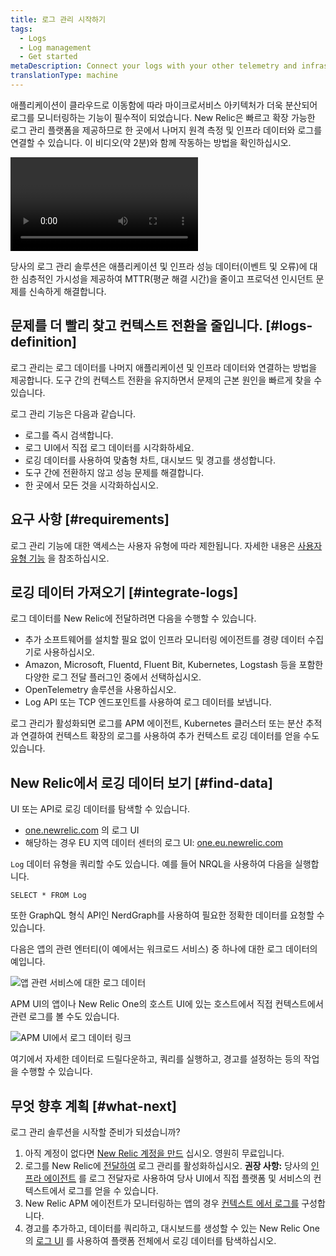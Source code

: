```yaml
---
title: 로그 관리 시작하기
tags:
  - Logs
  - Log management
  - Get started
metaDescription: Connect your logs with your other telemetry and infrastructure data with the log management capabilities in New Relic.
translationType: machine
---
```


애플리케이션이 클라우드로 이동함에 따라 마이크로서비스 아키텍처가 더욱 분산되어 로그를 모니터링하는 기능이 필수적이 되었습니다. New Relic은 빠르고 확장 가능한 로그 관리 플랫폼을 제공하므로 한 곳에서 나머지 원격 측정 및 인프라 데이터와 로그를 연결할 수 있습니다. 이 비디오(약 2분)와 함께 작동하는 방법을 확인하십시오.

<Video
  type="wistia"
  id="3j7spmzlhc"
/>

당사의 로그 관리 솔루션은 애플리케이션 및 인프라 성능 데이터(이벤트 및 오류)에 대한 심층적인 가시성을 제공하여 MTTR(평균 해결 시간)을 줄이고 프로덕션 인시던트 문제를 신속하게 해결합니다.

## 문제를 더 빨리 찾고 컨텍스트 전환을 줄입니다. [#logs-definition]

로그 관리는 로그 데이터를 나머지 애플리케이션 및 인프라 데이터와 연결하는 방법을 제공합니다. 도구 간의 컨텍스트 전환을 유지하면서 문제의 근본 원인을 빠르게 찾을 수 있습니다.

로그 관리 기능은 다음과 같습니다.

* 로그를 즉시 검색합니다.
* 로그 UI에서 직접 로그 데이터를 시각화하세요.
* 로깅 데이터를 사용하여 맞춤형 차트, 대시보드 및 경고를 생성합니다.
* 도구 간에 전환하지 않고 성능 문제를 해결합니다.
* 한 곳에서 모든 것을 시각화하십시오.

## 요구 사항 [#requirements]

로그 관리 기능에 대한 액세스는 사용자 유형에 따라 제한됩니다. 자세한 내용은 [사용자 유형 기능](/docs/accounts/accounts-billing/new-relic-one-user-management/user-type#user-type-capabilities) 을 참조하십시오.

## 로깅 데이터 가져오기 [#integrate-logs]

로그 데이터를 New Relic에 전달하려면 다음을 수행할 수 있습니다.

* 추가 소프트웨어를 설치할 필요 없이 인프라 모니터링 에이전트를 경량 데이터 수집기로 사용하십시오.
* Amazon, Microsoft, Fluentd, Fluent Bit, Kubernetes, Logstash 등을 포함한 다양한 로그 전달 플러그인 중에서 선택하십시오.
* OpenTelemetry 솔루션을 사용하십시오.
* Log API 또는 TCP 엔드포인트를 사용하여 로그 데이터를 보냅니다.

로그 관리가 활성화되면 로그를 APM 에이전트, Kubernetes 클러스터 또는 분산 추적과 연결하여 컨텍스트 확장의 로그를 사용하여 추가 컨텍스트 로깅 데이터를 얻을 수도 있습니다.

## New Relic에서 로깅 데이터 보기 [#find-data]

UI 또는 API로 로깅 데이터를 탐색할 수 있습니다.

* [one.newrelic.com](https://one.newrelic.com) 의 로그 UI
* 해당하는 경우 EU 지역 데이터 센터의 로그 UI: [one.eu.newrelic.com](https://one.eu.newrelic.com)

`Log` 데이터 유형을 쿼리할 수도 있습니다. 예를 들어 NRQL을 사용하여 다음을 실행합니다.

```
SELECT * FROM Log
```

또한 GraphQL 형식 API인 NerdGraph를 사용하여 필요한 정확한 데이터를 요청할 수 있습니다.

다음은 앱의 관련 엔터티(이 예에서는 워크로드 서비스) 중 하나에 대한 로그 데이터의 예입니다.

![앱 관련 서비스에 대한 로그 데이터](./images/demotron-services-logs-123021c.png "앱 관련 서비스에 대한 로그 데이터")

APM UI의 앱이나 New Relic One의 호스트 UI에 있는 호스트에서 직접 컨텍스트에서 관련 로그를 볼 수도 있습니다.

![APM UI에서 로그 데이터 링크](./images/demotron-logs-123021.png "APM UI에서 로그 데이터 링크")

여기에서 자세한 데이터로 드릴다운하고, 쿼리를 실행하고, 경고를 설정하는 등의 작업을 수행할 수 있습니다.

## 무엇 향후 계획 [#what-next]

로그 관리 솔루션을 시작할 준비가 되셨습니까?

1. 아직 계정이 없다면 [New Relic 계정을 만드](https://newrelic.com/signup) 십시오. 영원히 무료입니다.
2. 로그를 New Relic에 [전달하여](/docs/logs/forward-logs/enable-log-management-new-relic/) 로그 관리를 활성화하십시오. **권장 사항:** 당사의 [인프라 에이전트](/docs/logs/forward-logs/forward-your-logs-using-infrastructure-agent/) 를 로그 전달자로 사용하여 당사 UI에서 직접 플랫폼 및 서비스의 컨텍스트에서 로그를 얻을 수 있습니다.
3. New Relic APM 에이전트가 모니터링하는 앱의 경우 [컨텍스트 에서 로그를](/docs/logs/logs-context/configure-logs-context-apm-agents/) 구성합니다.
4. 경고를 추가하고, 데이터를 쿼리하고, 대시보드를 생성할 수 있는 New Relic One의 [로그 UI](/docs/logs/ui-data/use-logs-ui/) 를 사용하여 플랫폼 전체에서 로깅 데이터를 탐색하십시오.